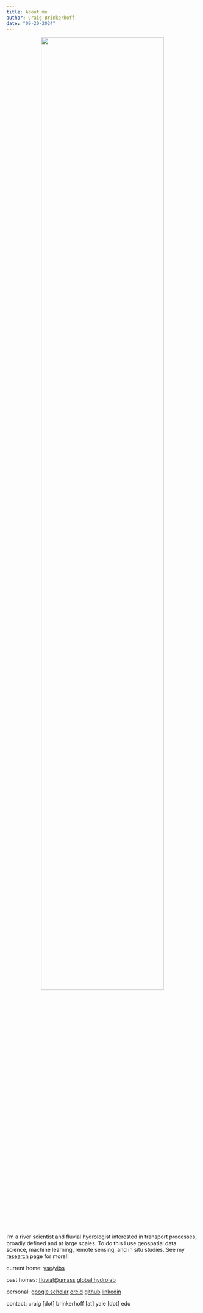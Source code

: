 ```yaml
---
title: About me
author: Craig Brinkerhoff
date: "09-20-2024"
---
```


<center>

![](pic.jpg){width=80%}

</center>

I’m a river scientist and fluvial hydrologist interested in transport processes, broadly defined and at large scales. To do this I use geospatial data science, machine learning, remote sensing, and in situ studies. See my [research](/research/) page for more!!

current home: <a href="https://raymond-lab.yale.edu/" target="_blank">yse</a>/<a href="https://yibs.yale.edu/" target="_blank">yibs</a>

past homes: <a href="https://blogs.umass.edu/cjgleason/" target="_blank">fluvial@umass</a> <a href="https://wp.geog.mcgill.ca/hydrolab/" target="_blank">global hydrolab</a>

personal: <a href="https://scholar.google.com/citations?user=QeBtmYkAAAAJ&hl=en&oi=ao" target="_blank">google scholar</a> <a href="https://orcid.org/0000-0001-6701-4835" target="_blank">orcid</a> <a href="https://github.com/craigbrinkerhoff" target="_blank">github</a> <a href="https://linkedin.com/in/brinkerhoff" target="_blank">linkedin</a>

contact: craig [dot] brinkerhoff [at] yale [dot] edu
